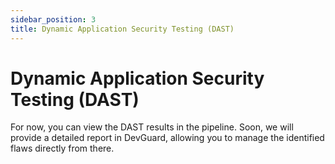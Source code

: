 ```yaml
---
sidebar_position: 3
title: Dynamic Application Security Testing (DAST)
---
```




# Dynamic Application Security Testing (DAST)

<Callout type="warning" emoji="ℹ️">
   For now, you can view the DAST results in the pipeline. Soon, we will provide a detailed report in DevGuard, allowing you to manage the identified flaws directly from there.
</Callout>


